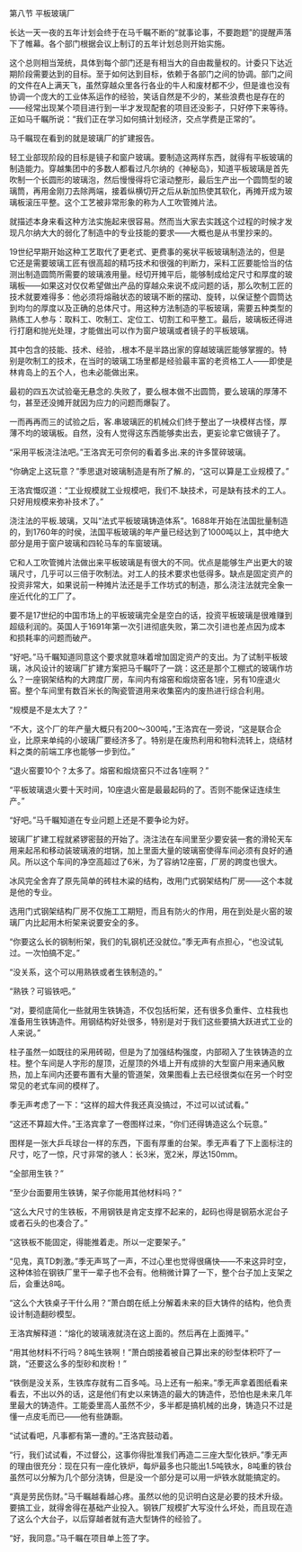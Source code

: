 

第八节 平板玻璃厂

长达一天一夜的五年计划会终于在马千瞩不断的“就事论事，不要跑题”的提醒声落下了帷幕。各个部门根据会议上制订的五年计划总则开始实施。

这个总则相当笼统，具体到每个部门还是有相当大的自由裁量权的。计委只下达近期阶段需要达到的目标。至于如何达到目标，依赖于各部门之间的协调。部门之间的文件在A上满天飞，虽然穿越众里各行各业的牛人和废材都不少，但是谁也没有协调一个庞大的工业体系运作的经验，笑话自然是不少的，某些浪费也是存在的――经常出现某个项目进行到一半才发现配套的项目还没影子，只好停下来等待。正如马千瞩所说：“我们正在学习如何搞计划经济，交点学费是正常的”。

马千瞩现在看到的就是玻璃厂的扩建报告。

轻工业部现阶段的目标是镜子和窗户玻璃。要制造这两样东西，就得有平板玻璃的制造能力。穿越集团中的多数人都看过凡尔纳的《神秘岛》，知道平板玻璃是首先吹制一个长圆形的玻璃泡，然后慢慢得将它滚动整形，最后生产出一个圆筒型的玻璃筒，再用金刚刀去除两端，接着纵横切开之后从新加热使其软化，再摊开成为玻璃板滚压平整。这个工艺被非常形象的称为人工吹管摊片法。

就描述本身来看这种方法实施起来很容易。然而当大家去实践这个过程的时候才发现凡尔纳大大的弱化了制造中的专业技能的要求――大概也是从书里抄来的。

19世纪早期开始这种工艺取代了更老式、更费事的冕状平板玻璃制造法的，但是它还是需要玻璃工匠有很高超的精巧技术和很强的判断力，采料工匠要能恰当的估测出制造圆筒所需要的玻璃液用量。经切开摊平后，能够制成给定尺寸和厚度的玻璃板――如果这对仅仅希望做出产品的穿越众来说不成问题的话，那么吹制工匠的技术就要难得多：他必须将熔融状态的玻璃不断的摆动、旋转，以保证整个圆筒达到均匀的厚度以及正确的总体尺寸。用这种方法制造的平板玻璃，需要五种类型的熟练工人参与：取料工、吹制工、定位工、切割工和平整工。最后，玻璃板还得进行打磨和抛光处理，才能做出可以作为窗户玻璃或者镜子的平板玻璃。

其中包含的技能、技术、经验，.根本不是半路出家的穿越玻璃匠能够掌握的。特别是吹制工的技术，在当时的玻璃工场里都是经验最丰富的老资格工人――即使是林肯岛上的五个人，也未必能做出来。

最初的四五次试验毫无悬念的.失败了，要么根本做不出圆筒，要么玻璃的厚薄不匀，甚至还没摊开就因为应力的问题而爆裂了。

一而再再而三的试验之后，客.串玻璃匠的机械众们终于整出了一块模样古怪，厚薄不均的玻璃板。自然，没有人觉得这东西能够卖出去，更妄论拿它做镜子了。

“采用平板浇注法吧。”王洛宾无可奈何的看着多出.来的许多筐碎玻璃。

“你确定上这玩意？”季思退对玻璃制造是有所了解.的，“这可以算是工业规模了。”

王洛宾慨叹道：“工业规模就工业规模吧，我们不.缺技术，可是缺有技术的工人。只好用规模来弥补技术了。”

浇注法的平板.玻璃，又叫“法式平板玻璃铸造体系”。1688年开始在法国批量制造的，到1760年的时侯，法国平板玻璃的年产量已经达到了1000吨以上，其中绝大部分是用于窗户玻璃和四轮马车的车窗玻璃。

它和人工吹管摊片法做出来平板玻璃是有很大的不同。优点是能够生产出更大的玻璃尺寸，几乎可以三倍于吹制法。对工人的技术要求也低得多。缺点是固定资产的投资非常大，如果说前一种摊片法还是手工作坊式的制造，那么浇注法就完全象一座近代化的工厂了。

要不是17世纪的中国市场上的平板玻璃完全是空白的话，投资平板玻璃是很难赚到超级利润的。英国人于1691年第一次引进彻底失败，第二次引进也差点因为成本和损耗率的问题而破产。

“好吧。”马千瞩知道同意这个要求就意味着增加固定资产的支出。为了试制平板玻璃，冰风设计的玻璃厂扩建方案把马千瞩吓了一跳：这还是那个工棚式的玻璃作坊么？一座钢架结构的大跨度厂房，车间内有熔窑和煅烧窑各1座，另有10座退火窑。整个车间里有数百米长的陶瓷管道用来收集窑内的废热进行综合利用。

“规模是不是太大了？”

“不大，这个厂的年产量大概只有200～300吨，”王洛宾在一旁说，“这是联合企业，比原来单纯的小玻璃厂要经济多了。特别是在废热利用和物料流转上，烧结材料之类的前端工序也能够一步到位。”

“退火窑要10个？太多了。熔窑和煅烧窑只不过各1座啊？”

“平板玻璃退火要十天时间，10座退火窑是最最起码的了。否则不能保证连续生产。”

“好吧。”马千瞩知道在专业问题上还是不要争论为好。

玻璃厂扩建工程就紧锣密鼓的开始了。浇注法在车间里至少要安装一套的滑轮天车用来起吊和移动装玻璃液的坩锅，加上里面大量的玻璃窑使得车间必须有良好的通风。所以这个车间的净空高超过了6米，为了容纳12座窑，厂房的跨度也很大。

冰风完全舍弃了原先简单的砖柱木粱的结构，改用门式钢架结构厂房――这个本就是他的专业。

选用门式钢架结构厂房不仅施工工期短，而且有防火的作用，用在到处是火窑的玻璃厂内比起用木桁架来说要安全的多。

“你要这么长的钢制桁架，我们的轧钢机还没就位。”季无声有点担心，“也没试轧过。一次怕搞不定。”

“没关系，这个可以用熟铁或者生铁制造的。”

“熟铁？可锻铁吧。”

“对，要彻底简化一些就用生铁铸造，不仅包括桁架，还有很多负重件、立柱我也准备用生铁铸造件。用钢结构好处很多，特别是对于我们这些要搞大跃进式工业的人来说。”

柱子虽然一如既往的采用砖砌，但是为了加强结构强度，内部砌入了生铁铸造的立柱。整个车间是人字形的屋顶，近屋顶的外墙上开有成排的大型窗户用来通风散热，加上车间内还要布置有大量的管道架，效果图看上去已经很类似在另一个时空常见的老式车间的模样了。

季无声考虑了一下：“这样的超大件我还真没搞过，不过可以试试看。”

“这还不算超大件。”王洛宾拿了一卷图样过来，“你们还得铸造这么个玩意。”

图样是一张大乒乓球台一样的东西，下面有厚重的台架。季无声看了下上面标注的尺寸，吃了一惊，尺寸非常的骇人：长3米，宽2米，厚达150mm。

“全部用生铁？”

“至少台面要用生铁铸，架子你能用其他材料吗？”

“这么大尺寸的生铁板，不用钢铁是肯定支撑不起来的，起码也得是钢筋水泥台子或者石头的也凑合了。”

“这铁板不能固定，得能推着走。所以一定要架子。”

“见鬼，真TD刺激。”季无声骂了一声，不过心里也觉得很痛快――不来这异时空，这种体验在钢铁厂里干一辈子也不会有。他稍微计算了一下，整个台子加上支架之后，会重达8吨。

“这么个大铁桌子干什么用？”萧白朗在纸上分解着未来的巨大铸件的结构，他负责设计制造翻砂模型。

王洛宾解释道：“熔化的玻璃液就浇在这上面的。然后再在上面摊平。”

“用其他材料不行吗？8吨生铁啊！”萧白朗接着被自己算出来的砂型体积吓了一跳，“还要这么多的型砂和炭粉！”

“铁倒是没关系，生铁库存就有二百多吨。马上还有一船来。”季无声拿着图纸看来看去，不出以外的话，这是他们有史以来铸造的最大的铸造件，恐怕也是未来几年里最大的铸造件。工能委里高人虽然不少，多半都是搞机械的出身，铸造只不过是懂一点皮毛而已――他有些踌蹰。

“试试看吧，凡事都有第一遭的。”王洛宾鼓动着。

“行，我们试试看，不过督公，这事你得批准我们再造二三座大型化铁炉。”季无声的理由很充分：现在只有一座化铁炉，每炉最多也只能出1.5吨铁水，8吨重的铁台虽然可以分解为几个部分浇铸，但是没一个部分是可以用一炉铁水就能搞定的。

“真是劳民伤财。”马千瞩越看越心疼。虽然以他的见识明白这是必要的技术升级。要搞工业，就得舍得在基础产业投入。钢铁厂规模扩大写没什么坏处，而且现在造了这么个大台子，以后穿越者就有造大型铸件的经验了。

“好，我同意。”马千瞩在项目单上签了字。

